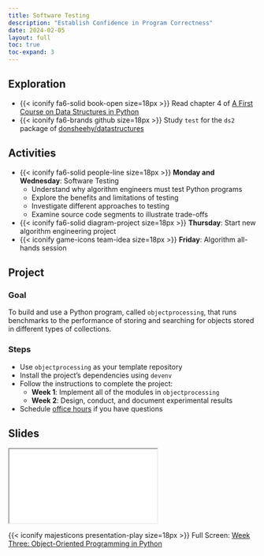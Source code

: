 ```yaml
---
title: Software Testing
description: "Establish Confidence in Program Correctness"
date: 2024-02-05
layout: full
toc: true
toc-expand: 3
---
```


## Exploration

- {{< iconify fa6-solid book-open size=18px >}} Read chapter 4 of [A First
Course on Data Structures in
Python](https://donsheehy.github.io/datastructures/)
- {{< iconify fa6-brands github size=18px >}} Study `test` for the `ds2` package
of [donsheehy/datastructures](https://github.com/donsheehy/datastructures/)

## Activities

- {{< iconify fa6-solid people-line size=18px >}} **Monday and Wednesday**:
Software Testing
  - Understand why algorithm engineers must test Python programs
  - Explore the benefits and limitations of testing
  - Investigate different approaches to testing
  - Examine source code segments to illustrate trade-offs
- {{< iconify fa6-solid diagram-project size=18px >}} **Thursday**: Start new algorithm engineering project
- {{< iconify game-icons team-idea size=18px >}} **Friday**: Algorithm all-hands session

## Project

### Goal

To build and use a Python program, called `objectprocessing`, that runs
benchmarks to the performance of storing and searching for objects stored in
different types of collections.

### Steps

- Use `objectprocessing` as your template repository
- Install the project's dependencies using `devenv`
- Follow the instructions to complete the project:
  - **Week 1**: Implement all of the modules in `objectprocessing`
  - **Week 2**: Design, conduct, and document experimental results
- Schedule [office hours](https://www.gregorykapfhammer.com/schedule/) if you
have questions

## Slides

```{=html}
<iframe class="slide-deck" src="../../slides/weekfour/"></iframe>
```

{{< iconify majesticons presentation-play size=18px >}} Full Screen: [Week Three: Object-Oriented Programming in Python](../../slides/weekthree/)
